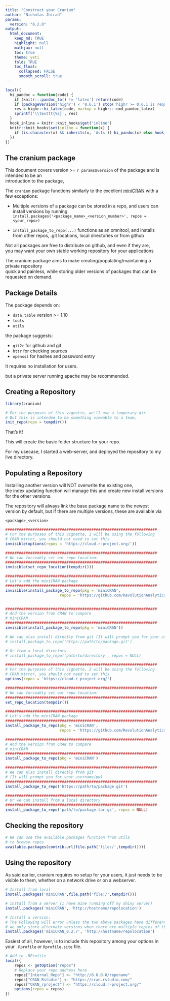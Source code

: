 ```yaml
---
title: "Construct your Cranium"
author: "Nicholas Jhirad"
params:
  version: "0.2.0"
output:
  html_document:
    keep_md: TRUE
    highlight: null
    mathjax: null
    toc: true
    theme: yeti
    fold: TRUE
    toc_float:
      collapsed: FALSE
      smooth_scroll: true
---
```


```r
local({
  hi_pandoc = function(code) {
    if (knitr:::pandoc_to() != 'latex') return(code)
    if (packageVersion('highr') < '0.6.1') stop('highr >= 0.6.1 is required')
    res = highr::hi_latex(code, markup = highr:::cmd_pandoc_latex)
    sprintf('\\texttt{%s}', res)
  }
  hook_inline = knitr::knit_hooks$get('inline')
  knitr::knit_hooks$set(inline = function(x) {
    if (is.character(x) && inherits(x, 'AsIs')) hi_pandoc(x) else hook_inline(x)
  })
})
```

## The cranium package

This document covers version >= `r params$version` of the package and is intended to be an  
introduction to the package, 



The `cranium` package functions similarly to the excellent [miniCRAN](https://github.com/RevolutionAnalytics/miniCRAN) with a few exceptions:  

* Multiple versions of a package can be stored in a repo, and users can install 
  versions by running `install.packages('<package_name>_<version_number>', repos = <your_repo>)`

* `install_package_to_repo(...)` functions as an omnitool, and installs from other repos, 
                             .git locations, local directories or from github


Not all packages are free to distribute on github, and even if they are,  
you may want your own stable working repository for your applications  

The cranium package aims to make creating/populating/maintaining a private repository  
quick and painless, while storing older versions of packages that can be requested on demand.  

## Package Details

The package depends on:
 
 * `data.table` version >= 1.10
 * `tools`
 * `utils`

the package suggests:
 
 * `git2r`     for github and git
 * `httr`      for checking sources
 * `openssl`   for hashes and password entry

It requires no installation for users.

but a private server running apache may be recommended.  

## Creating a Repository

```r
library(cranium)

# For the purposes of this vignette, we'll use a temporary dir
# But this is intended to be something viewable to a team,
init_repo(repo = tempdir())

```

That's it!

This will create the basic folder structure for your repo.

For my usecase, I started a web-server, and deployed the repository to my
live directory.


## Populating a Repository

Installing another version will NOT overwrite the existing one,   
the index updating function will manage this and create new install versions
for the other versions. 

The repository will always link the base package name to the newest version 
by default, but if there are multiple versions, these are available via

`<package>_<version>`


```r

###################################################################
# For the purposes of this vignette, I will be using the following
# CRAN mirror, you should not need to set this
invisible(options(repos = 'https://cloud.r-project.org/'))

###################################################################
# We can forceably set our repo location:
###################################################################
invisible(set_repo_location(tempdir()))

###################################################################
# Let's add the miniCRAN package
###################################################################
invisible(install_package_to_repo(pkg = 'miniCRAN', 
                        repos = 'https://github.com/RevolutionAnalytics/'))


###################################################################
# And the version from CRAN to compare
# miniCRAN
###################################################################
invisible(install_package_to_repo(pkg = 'miniCRAN'))

# We can also install directly from git (It will prompt you for your username/pw)
# install_package_to_repo('https://path/to/package.git')

# Or from a local directory
# install_package_to_repo('path/to/directory', repos = NULL)

```

```r

###################################################################
# For the purposes of this vignette, I will be using the following
# CRAN mirror, you should not need to set this
options(repos = 'https://cloud.r-project.org/')

###################################################################
# We can forceably set our repo location:
###################################################################
set_repo_location(tempdir())

###################################################################
# Let's add the miniCRAN package
###################################################################
install_package_to_repo(pkg = 'miniCRAN', 
                        repos = 'https://github.com/RevolutionAnalytics/')

###################################################################
# And the version from CRAN to compare
# miniCRAN
###################################################################
install_package_to_repo(pkg = 'miniCRAN')

###################################################################
# We can also install directly from git 
# (It will prompt you for your username/pw)
###################################################################
install_package_to_repo('https://path/to/package.git')

###################################################################
# Or we can install from a local directory
###################################################################
install_package_to_repo('path/to/package.tar.gz', repos = NULL)


```


## Checking the repository

```r
# We can use the available.packages function from utils
# to browse repos
available.packages(contrib.url(file.path('file:/',tempdir())))


```


## Using the repository

As said earlier, cranium requires no setup for your users, 
it just needs to be visible to them, whether on a network drive or on a webserver.

```r

# Install from local
install.packages('miniCRAN',file.path('file:/',tempdir()))

# Install from a server (I have mine running off my shiny server)
install.packages('miniCRAN', 'http://hostname/repolocation')

# Install a version:
# The Following will error unless the two above packages have different versions,
# we only store alternate versions when there are multiple copies of the file in the repo)
install.packages('miniCRAN_0.2.7', 'http://hostname/repolocation')


```

Easiest of all, however, is to include this repository among your options
in your `.Rprofile` or `Rprofile.site` file.

```r

# Add to .RProfile
local({
    repos <- getOption("repos")
    # Replace your repo address here
    repos["Internal_Repo"] <- "http://0.0.0.0/reponame"
    repos["CRAN_Rstudio"] <- "https://cran.rstudio.com/"
    repos["CRAN_rproject"] <- "https://cloud.r-project.org/"
    options(repos = repos)
})

```